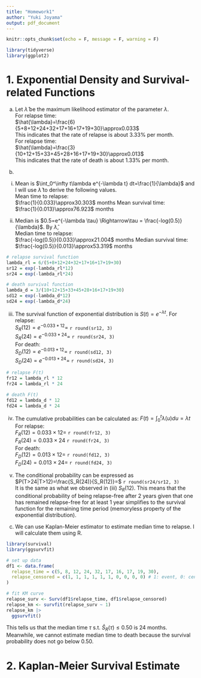 ```yaml
---
title: "Homework1"
author: "Yuki Joyama"
output: pdf_document
---
```


```r
knitr::opts_chunk$set(echo = F, message = F, warning = F)

library(tidyverse)
library(ggplot2)
```
# 1. Exponential Density and Survival-related Functions
(a) Let $\hat{\lambda}$ be the maximum likelihood estimator of the parameter $\lambda$.  
For relapse time:  
$\hat{\lambda}=\frac{6}{5+8+12+24+32+17+16+17+19+30}\approx0.033$  
This indicates that the rate of relapse is about 3.33% per month.  
For relapse time:  
$\hat{\lambda}=\frac{3}{10+12+15+33+45+28+16+17+19+30}\approx0.013$  
This indicates that the rate of death is about 1.33% per month. 

(b)   
i. Mean is $\int_0^\infty t\lambda e^{-\lambda t} dt=\frac{1}{\lambda}$ and I will use $\hat{\lambda}$ to derive the following values.  
Mean time to relapse:  
$\frac{1}{0.033}\approx30.303$ months
Mean survival time:  
$\frac{1}{0.013}\approx76.923$ months  

ii. Median is $0.5=e^{-\lambda \tau} \Rightarrow\tau = \frac{-log(0.5)}{\lambda}$. By $\hat{\lambda}$,  
Median time to relapse:  
$\frac{-log(0.5)}{0.033}\approx21.004$ months
Median survival time:  
$\frac{-log(0.5)}{0.013}\approx53.319$ months    
```r
# relapse survival function
lambda_rl = 6/(5+8+12+24+32+17+16+17+19+30)
sr12 = exp(-lambda_rl*12)
sr24 = exp(-lambda_rl*24)

# death survival function
lambda_d = 3/(10+12+15+33+45+28+16+17+19+30)
sd12 = exp(-lambda_d*12)
sd24 = exp(-lambda_d*24)
```
iii. The survival function of exponential distribution is $S(t)=e^{-\lambda t}$. 
For relapse:  
$S_R(12)=e^{-0.033*12}=$ `r round(sr12, 3)`   
$S_R(24)=e^{-0.033*24}=$ `r round(sr24, 3)`  
For death:  
$S_D(12)=e^{-0.013*12}=$ `r round(sd12, 3)`   
$S_D(24)=e^{-0.013*24}=$ `r round(sd24, 3)`

```r
# relapse F(t)
fr12 = lambda_rl * 12
fr24 = lambda_rl * 24

# death F(t)
fd12 = lambda_d * 12
fd24 = lambda_d * 24
```

iv. The cumulative probabilities can be calculated as: $F(t) = \int_0^t \lambda(u) du = \lambda t$  
For relapse:  
$F_R(12)=0.033\times12=$ `r round(fr12, 3)`   
$F_R(24)=0.033\times24$ `r round(fr24, 3)`  
For death:  
$F_D(12)=0.013\times12=$ `r round(fd12, 3)`   
$F_D(24)=0.013\times24=$ `r round(fd24, 3)`

v. The conditional probability can be expressed as $P(T>24|T>12)=\frac{S_R(24)}{S_R(12)}=$ `r round(sr24/sr12, 3)`  
It is the same as what we observed in (iii) $S_R(12)$. This means that the conditional probability of being relapse-free after 2 years given that one has remained relapse-free for at least 1 year simplifies to the survival function for the remaining time period (memoryless property of the exponential distribution).

(c) We can use Kaplan-Meier estimator to estimate median time to relapse. I will calculate them using R. 
```r
library(survival)
library(ggsurvfit)

# set up data
df1 <- data.frame(
  relapse_time = c(5, 8, 12, 24, 32, 17, 16, 17, 19, 30),
  relapse_censored = c(1, 1, 1, 1, 1, 1, 0, 0, 0, 0) # 1: event, 0: censored
)

# fit KM curve
relapse_surv <- Surv(df1$relapse_time, df1$relapse_censored)
relapse_km <- survfit(relapse_surv ~ 1)
relapse_km |> 
  ggsurvfit() 
```
This tells us that the median time $\tau$ s.t. $\hat{S}_R(\tau) \leq 0.50$ is 24 months.  
Meanwhile, we cannot estimate median time to death because the survival probability does not go below 0.50.

# 2. Kaplan-Meier Survival Estimate



